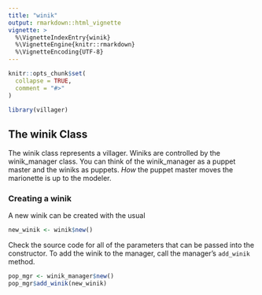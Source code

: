 ```yaml
---
title: "winik"
output: rmarkdown::html_vignette
vignette: >
  %\VignetteIndexEntry{winik}
  %\VignetteEngine{knitr::rmarkdown}
  %\VignetteEncoding{UTF-8}
---
```


```r
knitr::opts_chunk$set(
  collapse = TRUE,
  comment = "#>"
)
```

```r
library(villager)
```


## The winik Class
The winik class represents a villager. Winiks are controlled by the winik_manager class. You can think of the winik_manager as a puppet master and the winiks as puppets. _How_ the puppet master moves the marionette is up to the modeler.

### Creating a winik
A new winik can be created with the usual
```r
new_winik <- winik$new()
```

Check the source code for all of the parameters that can be passed into the constructor. To add the winik to the manager, call the manager's `add_winik` method.
```r
pop_mgr <- winik_manager$new()
pop_mgr$add_winik(new_winik)
```
